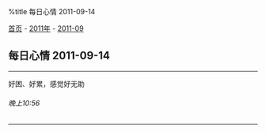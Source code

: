 %title 每日心情 2011-09-14

[[../../../index|首页]] - [[../index|2011年]] - [[index|2011-09]]
==每日心情 2011-09-14==
----
好困、好累，感觉好无助
======晚上10:56======
----
